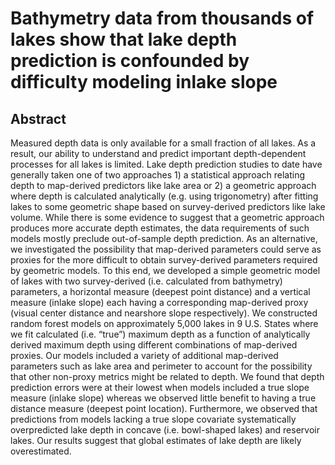 # Bathymetry data from thousands of lakes show that lake depth prediction is confounded by difficulty modeling inlake slope

## Abstract 

Measured depth data is only available for a small fraction of all lakes. As a result, our ability to understand and predict important depth-dependent processes for all lakes is limited. Lake depth prediction studies to date have generally taken one of two approaches 1) a statistical approach relating depth to map-derived predictors like lake area or 2) a geometric approach where depth is calculated analytically (e.g. using trigonometry) after fitting lakes to some geometric shape based on survey-derived predictors like lake volume. While there is some evidence to suggest that a geometric approach produces more accurate depth estimates, the data requirements of such models mostly preclude out-of-sample depth prediction. As an alternative, we investigated the possibility that map-derived parameters could serve as proxies for the more difficult to obtain survey-derived parameters required by geometric models. To this end, we developed a simple geometric model of lakes with two survey-derived (i.e. calculated from bathymetry) parameters, a horizontal measure (deepest point distance) and a vertical measure (inlake slope) each having a corresponding map-derived proxy (visual center distance and nearshore slope respectively). We constructed random forest models on approximately 5,000 lakes in 9 U.S. States where we fit calculated (i.e. “true”) maximum depth as a function of analytically derived maximum depth using different combinations of map-derived proxies. Our models included a variety of additional map-derived parameters such as lake area and perimeter to account for the possibility that other non-proxy metrics might be related to depth. We found that depth prediction errors were at their lowest when models included a true slope measure (inlake slope) whereas we observed little benefit to having a true distance measure (deepest point location). Furthermore, we observed that predictions from models lacking a true slope covariate systematically overpredicted lake depth in concave (i.e. bowl-shaped lakes) and reservoir lakes. Our results suggest that global estimates of lake depth are likely overestimated.
